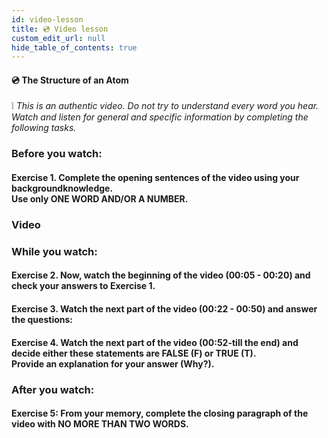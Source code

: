 ```yaml
---
id: video-lesson
title: 💿 Video lesson
custom_edit_url: null
hide_table_of_contents: true
---
```



#### 💿 The Structure of an Atom

❕ _This is an authentic video. Do not try to understand every word you hear. Watch and listen for general and specific information by completing the following tasks._

### Before you watch:

#### Exercise 1. Complete the opening sentences of the video using your backgroundknowledge. <br /> Use only ONE WORD AND/OR A NUMBER.

<Frame
  src="https://learningapps.org/watch?v=p8wk3uwdn20"
  style={{
    width: "80%",
    height: "25vh",
    border: "none",
  }}
/>

### Video

<ReactPlayer
  url="https://www.youtube.com/watch?v=03iWCjxjCdA"
  width="calc(3 * 16vw)"
  height="calc(3 * 9vw)"
  controls={true}
/>

### While you watch:

#### Exercise 2. Now, watch the beginning of the video (00:05 - 00:20) and check your answers to Exercise 1.

#### Exercise 3. Watch the next part of the video (00:22 - 00:50) and answer the questions:

<Frame
  src="https://learningapps.org/watch?v=pteekkgrt20"
  style={{
    width: "80%",
    height: "32vh",
    border: "none",
  }}
/>

#### Exercise 4. Watch the next part of the video (00:52-till the end) and decide either these statements are FALSE (F) or TRUE (T). <br /> Provide an explanation for your answer (Why?).

<Frame
  src="https://learningapps.org/watch?v=pjowxyaja20"
  style={{
    width: "80%",
    height: "37vh",
    border: "none",
  }}
/>

### After you watch:

#### Exercise 5: From your memory, complete the closing paragraph of the video with NO MORE THAN TWO WORDS.

<Frame
  src="https://learningapps.org/watch?v=pgkbyschj20"
  style={{
    width: "80%",
    height: "32vh",
    border: "none",
  }}
/>

